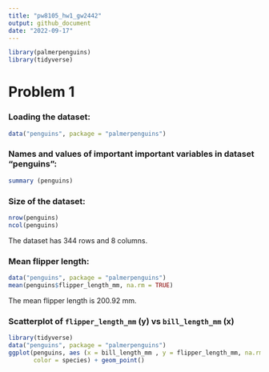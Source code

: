 ```yaml
---
title: "pw8105_hw1_gw2442"
output: github_document
date: "2022-09-17"
---
```


```r
library(palmerpenguins)
library(tidyverse)
```

# Problem 1
### Loading the dataset:
```r
data("penguins", package = "palmerpenguins")
```

### Names and values of important important variables in dataset "penguins":
```r
summary (penguins)
```
### Size of the dataset:
```r
nrow(penguins)
ncol(penguins)
```
The dataset has 344 rows and 8 columns.

### Mean flipper length:
```r
data("penguins", package = "palmerpenguins")
mean(penguins$flipper_length_mm, na.rm = TRUE)
```
The mean flipper length is 200.92 mm. 

### Scatterplot of `flipper_length_mm` (y) vs `bill_length_mm` (x)
```r
library(tidyverse)
data("penguins", package = "palmerpenguins")
ggplot(penguins, aes (x = bill_length_mm , y = flipper_length_mm, na.rm = TRUE), 
       color = species) + geom_point()
```

